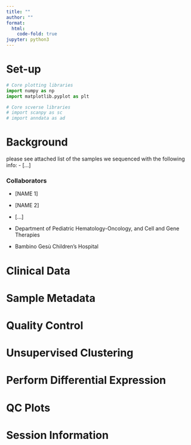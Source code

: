 ```yaml
---
title: ""
author: ""
format:
  html:
    code-fold: true
jupyter: python3
---
```


# Set-up 

```python
# Core plotting libraries
import numpy as np
import matplotlib.pyplot as plt

# Core scverse libraries
# import scanpy as sc
# import anndata as ad
```

# Background

please see attached list of the samples we sequenced with the following info:
  - [...]


### Collaborators

- [NAME 1]
- [NAME 2]
- [...]

- Department of Pediatric Hematology-Oncology, and Cell and Gene Therapies

- Bambino Gesù Children's Hospital

# Clinical Data


# Sample Metadata


# Quality Control 


# Unsupervised Clustering


# Perform Differential Expression


# QC Plots 


# Session Information
